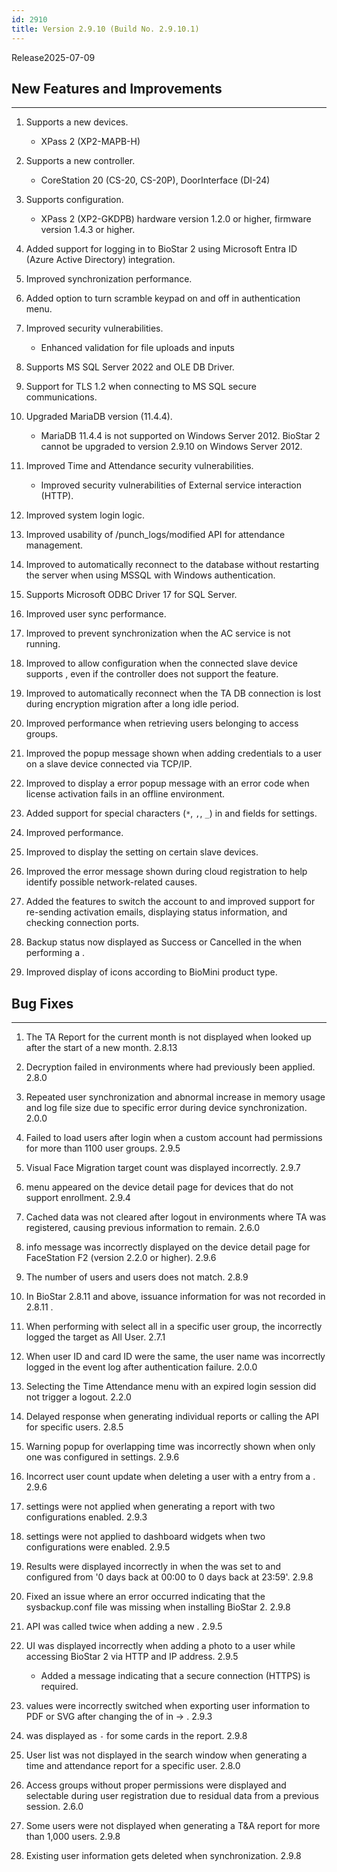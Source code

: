```yaml
---
id: 2910
title: Version 2.9.10 (Build No. 2.9.10.1)
---
```


Release<Separator/>2025-07-09


<DocumentA />

## New Features and Improvements

---

1. Supports a new devices.

    * XPass 2 (XP2-MAPB-H)

1. Supports a new controller.

    * CoreStation 20 (CS-20, CS-20P), DoorInterface (DI-24)

1. Supports <Cmd sid="device.info.keypadBackLight" /> configuration.

    * XPass 2 (XP2-GKDPB) hardware version 1.2.0 or higher, firmware version 1.4.3 or higher.

1. Added support for logging in to BioStar 2 using Microsoft Entra ID (Azure Active Directory) integration.

1. Improved <Cmd sid="settings.activeDirectory" /> synchronization performance.

1. Added option to turn scramble keypad on and off in authentication menu.

1. Improved security vulnerabilities.

    * Enhanced validation for file uploads and inputs

1. Supports MS SQL Server 2022 and OLE DB Driver.

1. Support for TLS 1.2 when connecting to MS SQL secure communications.

1. Upgraded MariaDB version (11.4.4).

    * MariaDB 11.4.4 is not supported on Windows Server 2012. BioStar 2 cannot be upgraded to version 2.9.10 on Windows Server 2012.

1. Improved Time and Attendance security vulnerabilities.

    * Improved security vulnerabilities of External service interaction (HTTP).

1. Improved system login logic.

1. Improved usability of /punch_logs/modified API for attendance management.

1. Improved to automatically reconnect to the database without restarting the server when using MSSQL with Windows authentication.

1. Supports Microsoft ODBC Driver 17 for SQL Server.

1. Improved user sync performance.

1. Improved to prevent synchronization when the AC service is not running.

1. Improved to allow configuration when the connected slave device supports <Cmd sid="device.card.customSmartCard" />, even if the controller does not support the feature.

1. Improved to automatically reconnect when the TA DB connection is lost during encryption migration after a long idle period.

1. Improved performance when retrieving users belonging to access groups.

1. Improved the popup message shown when adding credentials to a user on a slave device connected via TCP/IP.

1. Improved to display a error popup message with an error code when license activation fails in an offline environment.

1. Added support for special characters (`*`, `,`, `_`) in <Cmd sid="device.intercom.account.new" /> and <Cmd sid="device.intercom.authorization.id" /> fields for <Cmd sid="device.info.interphone" /> settings.

1. Improved <Cmd sid="audit.menu.video" /> performance.

1. Improved to display the <Cmd sid="device.info.tamperOn" /> setting on certain slave devices.

1. Improved the error message shown during cloud registration to help identify possible network-related causes.

1. Added the features to switch the <Cmd sid="audit.menu.setting.cloud" /> account to <Cmd sid="common.notUse" /> and improved support for re-sending activation emails, displaying status information, and checking connection ports.

1. Backup status now displayed as Success or Cancelled in the <Cmd sid="monitoring.auditTrail" /> when performing a <Cmd sid="audit.menu.systemBackup" />.

1. Improved display of icons according to BioMini product type.

## Bug Fixes

---

<BugLists>

1. The TA Report for the current month is not displayed when looked up after the start of a new month. <Badge>2.8.13</Badge>

1. Decryption failed in environments where <Cmd sid="setting.sever.secure.comm.encrypt.db" /> had previously been applied. <Badge>2.8.0</Badge>

1. Repeated user synchronization and abnormal increase in memory usage and log file size due to specific error during device synchronization. <Badge>2.0.0</Badge>

1. Failed to load users after login when a custom account had permissions for more than 1100 user groups. <Badge>2.9.5</Badge>

1. Visual Face Migration target count was displayed incorrectly. <Badge>2.9.7</Badge>

1. <Cmd sid="device.info.enrollTemplateOnMobile" /> menu appeared on the device detail page for devices that do not support <Cmd sid="device.info.templateOnMobile" /> enrollment. <Badge>2.9.4</Badge>

1. Cached data was not cleared after logout in environments where TA was registered, causing previous information to remain. <Badge>2.6.0</Badge>

1. <Cmd sid="device.info.enrollTemplateOnMobile" /> info message was incorrectly displayed on the device detail page for FaceStation F2 (version 2.2.0 or higher). <Badge>2.9.6</Badge>

1. The number of <Cmd sid="setting.server.license.ac" /> users and <Cmd sid="setting.server.license.ta" /> users does not match. <Badge>2.8.9</Badge>

1. In BioStar 2.8.11 and above, issuance information for <Cmd sid="user.qrSecureCredentialCard" /> was not recorded in <Cmd sid="monitoring.auditTrail" /> <Badge>2.8.11</Badge> .

1. When performing <Cmd sid="user.header.batchEdit" /> with select all in a specific user group, the <Cmd sid="monitoring.auditTrail" /> incorrectly logged the target as All User. <Badge>2.7.1</Badge>

1. When user ID and card ID were the same, the user name was incorrectly logged in the event log after authentication failure. <Badge>2.0.0</Badge>

1. Selecting the Time Attendance menu with an expired login session did not trigger a logout. <Badge>2.2.0</Badge>

1. Delayed response when generating individual reports or calling the API for specific users. <Badge>2.8.5</Badge>

1. Warning popup for overlapping time was incorrectly shown when only one <Cmd sid="shift.mealDeduction" /> was configured in <Cmd sid="shift.shift" /> settings. <Badge>2.9.6</Badge>

1. Incorrect user count update when deleting a user with a <Cmd sid="leave.leave" /> entry from a <Cmd sid="ta.schedule" />. <Badge>2.9.6</Badge>

1. <Cmd sid="audit.menu.setting.dst" /> settings were not applied when generating a report with two <Cmd sid="audit.menu.setting.dst" /> configurations enabled. <Badge>2.9.3</Badge>

1. <Cmd sid="audit.menu.setting.dst" /> settings were not applied to dashboard widgets when two <Cmd sid="audit.menu.setting.dst" /> configurations were enabled. <Badge>2.9.5</Badge>

1. Results were displayed incorrectly in <Cmd sid="reportApp.customReport" /> when the <Cmd sid="customReport.dialog.period" /> was set to <Cmd sid="reportApp.dynamic" /> and configured from '0 days back at 00:00 to 0 days back at 23:59'. <Badge>2.9.8</Badge>

1. Fixed an issue where an error occurred indicating that the sysbackup.conf file was missing when installing BioStar 2. <Badge>2.9.8</Badge>

1. API was called twice when adding a new <Cmd sid="common.quickAction" />. <Badge>2.9.5</Badge>

1. UI was displayed incorrectly when adding a photo to a user while accessing BioStar 2 via HTTP and IP address. <Badge>2.9.5</Badge>

    * Added a message indicating that a secure connection (HTTPS) is required.

1. <Cmd sid="setting.server.custom_field.title" /> values were incorrectly switched when exporting user information to PDF or SVG after changing the <Cmd sid="setting.server.custom_field.order" /> of <Cmd sid="setting.server.custom_field.title" /> in <Cmd sid="common.setting" /> → <Cmd sid="setting.server" />. <Badge>2.9.3</Badge>

1. <Cmd sid="setting.card.cardType" /> was displayed as `-` for some cards in the <Cmd sid="predefinedReport.name.allCards" /> report. <Badge>2.9.8</Badge>

1. User list was not displayed in the search window when generating a time and attendance report for a specific user. <Badge>2.8.0</Badge>

1. Access groups without proper permissions were displayed and selectable during user registration due to residual data from a previous session. <Badge>2.6.0</Badge>

1. Some users were not displayed when generating a T&A report for more than 1,000 users. <Badge>2.9.8</Badge>

1. Existing user information gets deleted when <Cmd sid="settings.activeDirectory" /> synchronization. <Badge>2.9.8</Badge>

</BugLists>